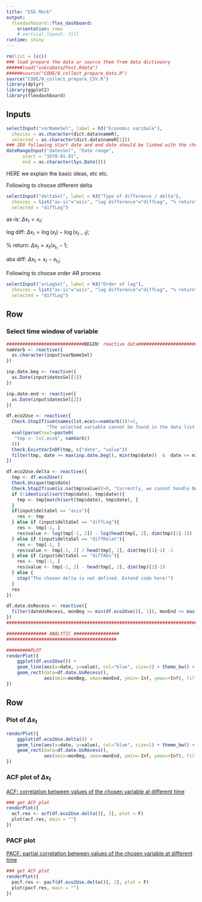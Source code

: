 ```yaml
---
title: "ESG Mock"
output: 
  flexdashboard::flex_dashboard:
    orientation: rows
    # vertical_layout: fill
runtime: shiny
---
```


```r
rm(list = ls())
### load prepare the data or source them from data dictioanry
######load("usEcoData2Test.Rdata")
######source("CODE/0_collect_prepare_data.R")
source("CODE/0_collect_prepare_CSV.R")
library(dplyr)
library(ggplot2)
library(flexdashboard)
```

Inputs {.sidebar}
-----------------------------------------------------------------------

```r
selectInput("varNameSel", label = h3("Economic varibale"), 
  choices = as.character(dict.data$nameR), 
  selected = as.character(dict.data$nameR[1]))
### 2DO following start date and end date should be linked with the chosen variable
dateRangeInput("datesSel", "Date range",
      start = "1970-01-01", 
      end = as.character(Sys.Date()))
```
HERE we explain the basic ideas, etc etc.


Following to choose different delta
```r
selectInput("deltaSel", label = h3("Type of difference / delta"), 
  choices = list("as-is"="asis", "log difference"="diffLog", "% return"="diffRelat", "absolute difference"="diffAbs"), 
  selected = "diffLog")
```
as-is: $\Delta x_t = x_t$; 

log diff: $\Delta x_t = \log(x_t)-\log(x_{t-1})$;

% return: $\Delta x_t = x_t / x_{t_1} - 1$;

abs diff: $\Delta x_t = x_t - x_{t_1}$;


Following to choose order AR process
```r
selectInput("arLagSel", label = h3("Order of lag"), 
  choices = list("as-is"="asis", "log difference"="diffLog", "% return"="diffRelat", "absolute difference"="diffAbs"), 
  selected = "diffLog")
```


Row
-----------------------------------------------------------------------
### Select time window of variable

```r
#############################BEGIN: reactive data#############################################
namVarb <- reactive({
  as.character(input$varNameSel)
})

inp.date.beg <- reactive({
  as.Date(input$datesSel[1])
})

inp.date.end <- reactive({
  as.Date(input$datesSel[2])
})

df.eco2Use <- reactive({
  Check.StopIf(sum(names(lst.eco)==namVarb())!=1, 
               "The selected variable cannot be found in the data list. Check dict.data!!!")
  eval(parse(text=paste0(
   "tmp <- lst.eco$", namVarb()
  )))
  Check.ExistVarInDF(tmp, c("date", "value"))
  filter(tmp, date >= max(inp.date.beg(), min(tmp$date))  &  date <= min(inp.date.end(), max(tmp$date)))
})

df.eco2Use.delta <- reactive({
  tmp <- df.eco2Use()
  Check.Unique(tmp$date)
  Check.StopIf(sum(is.na(tmp$value))>0, "Currently, we cannot handle NA in the eco variable!")
  if (!identical(sort(tmp$date), tmp$date)){
    tmp <- tmp[match(sort(tmp$date), tmp$date), ]
  }
  if(input$deltaSel == "asis"){
    res <- tmp
  } else if (input$deltaSel == "diffLog"){
    res <- tmp[-1, ]
    res$value <- log(tmp[-1, 2]) - log(head(tmp[, 2], dim(tmp)[1]-1))
  } else if (input$deltaSel == "diffRelat"){
    res <- tmp[-1, ]
    res$value <- tmp[-1, 2] / head(tmp[, 2], dim(tmp)[1]-1) -1
  } else if (input$deltaSel == "diffAbs"){
    res <- tmp[-1, ]
    res$value <- tmp[-1, 2] - head(tmp[, 2], dim(tmp)[1]-1)
  } else {
    stop("The chosen delta is not defined. Extend code here!")
  }
  res
})

df.date.UsRecess <- reactive({
  filter(dateUsRecess, monBeg >= min(df.eco2Use()[, 1]), monEnd <= max(df.eco2Use()[, 1]))
})
########################################################################END: reactive data##

############### ANALYTIC #################
#########################################

#########PLOT
renderPlot({
    ggplot(df.eco2Use()) + 
    geom_line(aes(x=date, y=value), col="blue", size=2) + theme_bw() + 
    geom_rect(data=df.date.UsRecess(), 
              aes(xmin=monBeg, xmax=monEnd, ymin=-Inf, ymax=+Inf), fill='red', alpha=0.2)
})
```



Row {.tabset}
-----------------------------------------------------------------------
### Plot of $\Delta x_t$
```r
renderPlot({
    ggplot(df.eco2Use.delta()) +
    geom_line(aes(x=date, y=value), col="blue", size=1) + theme_bw() +
    geom_rect(data=df.date.UsRecess(),
              aes(xmin=monBeg, xmax=monEnd, ymin=-Inf, ymax=+Inf), fill='red', alpha=0.2)
})
```

### ACF plot of $\Delta x_t$
[ACF: correlation between values of the chosen variable at different time](https://en.wikipedia.org/wiki/Autocorrelation)

```r
### get ACF plot
renderPlot({
  acf.res <- acf(df.eco2Use.delta()[, 2], plot = F)
  plot(acf.res, main = "")
})
```

### PACF plot
[PACF: partial correlation between values of the chosen variable at different time](https://en.wikipedia.org/wiki/Partial_autocorrelation_function)

```r
### get ACF plot
renderPlot({
  pacf.res <- pacf(df.eco2Use.delta()[, 2], plot = F)
  plot(pacf.res, main = "")
})
```